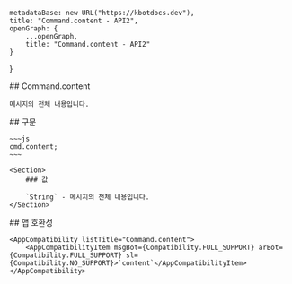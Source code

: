 
    metadataBase: new URL("https://kbotdocs.dev"),
    title: "Command.content - API2",
    openGraph: {
        ...openGraph,
        title: "Command.content - API2"
    }
}

<Section>
    ## Command.content

    메시지의 전체 내용입니다.
</Section>
<Section>
    ## 구문

    ~~~js
    cmd.content;
    ~~~

    <Section>
        ### 값

        `String` - 메시지의 전체 내용입니다.
    </Section>
</Section>
<Section>
    ## 앱 호환성

    <AppCompatibility listTitle="Command.content">
        <AppCompatibilityItem msgBot={Compatibility.FULL_SUPPORT} arBot={Compatibility.FULL_SUPPORT} sl={Compatibility.NO_SUPPORT}>`content`</AppCompatibilityItem>
    </AppCompatibility>
</Section>